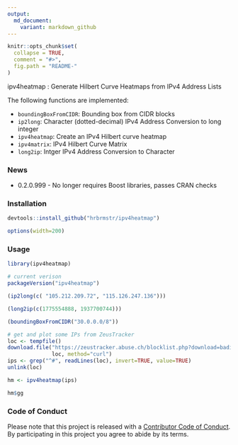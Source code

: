 ```yaml
---
output:
  md_document:
    variant: markdown_github
---
```


<!-- README.md is generated from README.Rmd. Please edit that file -->

```r
knitr::opts_chunk$set(
  collapse = TRUE,
  comment = "#>",
  fig.path = "README-"
)
```

ipv4heatmap : Generate Hilbert Curve Heatmaps from IPv4 Address Lists

The following functions are implemented:

- `boundingBoxFromCIDR`:	Bounding box from CIDR blocks
- `ip2long`:	Character (dotted-decimal) IPv4 Address Conversion to long integer
- `ipv4heatmap`:	Create an IPv4 Hilbert curve heatmap
- `ipv4matrix`:	IPv4 Hilbert Curve Matrix
- `long2ip`:	Intger IPv4 Address Conversion to Character

### News

- 0.2.0.999 - No longer requires Boost libraries, passes CRAN checks

### Installation

```r
devtools::install_github("hrbrmstr/ipv4heatmap")
```

```r
options(width=200)
```

### Usage

```r
library(ipv4heatmap)

# current verison
packageVersion("ipv4heatmap")

(ip2long(c( "105.212.209.72", "115.126.247.136")))

(long2ip(c(1775554888, 1937700744)))

(boundingBoxFromCIDR("30.0.0.0/8"))

# get and plot some IPs from ZeusTracker
loc <- tempfile()
download.file("https://zeustracker.abuse.ch/blocklist.php?download=badips", 
              loc, method="curl")
ips <- grep("^#", readLines(loc), invert=TRUE, value=TRUE)
unlink(loc)

hm <- ipv4heatmap(ips)

hm$gg
```

### Code of Conduct

Please note that this project is released with a [Contributor Code of Conduct](CONDUCT.md). By participating in this project you agree to abide by its terms.
